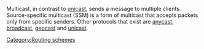 {{wikipedia|Multicast|Source-specific multicast}}

Multicast, in contrast to [[unicast]], sends a message to multiple clients. Source-specific multicast (SSM) is a form of multicast that accepts packets only from specific senders. Other protocols that exist are [[anycast]], [[broadcast]], [[geocast]] and [[unicast]].

[[Category:Routing schemes]]